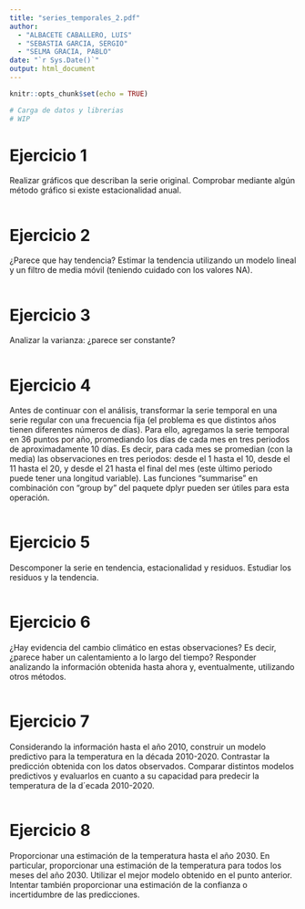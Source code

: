 ```yaml
---
title: "series_temporales_2.pdf"
author:
  - "ALBACETE CABALLERO, LUIS"
  - "SEBASTIA GARCIA, SERGIO"
  - "SELMA GRACIA, PABLO"
date: "`r Sys.Date()`"
output: html_document
---
```


```r
knitr::opts_chunk$set(echo = TRUE)

# Carga de datos y librerias
# WIP
```

# Ejercicio 1

Realizar gráficos que describan la serie original. Comprobar mediante algún método gráfico si existe estacionalidad anual.

```r

```

# Ejercicio 2

¿Parece que hay tendencia? Estimar la tendencia utilizando un modelo lineal y un filtro de media móvil (teniendo cuidado con los valores NA).

```r

```

# Ejercicio 3

Analizar la varianza: ¿parece ser constante?

```r

```

# Ejercicio 4

Antes de continuar con el análisis, transformar la serie temporal en una serie regular con una frecuencia fija (el problema es que distintos años tienen diferentes números de días). Para ello, agregamos la serie temporal en 36 puntos por año, promediando los días de cada mes en
tres periodos de aproximadamente 10 días. Es decir, para cada mes se promedian (con la media) las observaciones en tres periodos: desde el 1 hasta el 10, desde el 11 hasta el 20, y desde el 21 hasta el final del mes (este último periodo puede tener una longitud variable). Las funciones "summarise" en combinación con "group by" del paquete dplyr pueden ser útiles para esta operación.

```r

```

# Ejercicio 5

Descomponer la serie en tendencia, estacionalidad y residuos. Estudiar los residuos y la tendencia.

```r

```

# Ejercicio 6

¿Hay evidencia del cambio climático en estas observaciones? Es decir, ¿parece haber un calentamiento a lo largo del tiempo? Responder analizando la información obtenida hasta ahora y, eventualmente, utilizando otros métodos.

```r

```

# Ejercicio 7

Considerando la información hasta el año 2010, construir un modelo predictivo para la temperatura en la década 2010-2020. Contrastar la predicción obtenida con los datos observados. Comparar distintos modelos predictivos y evaluarlos en cuanto a su capacidad para predecir la temperatura de la d´ecada 2010-2020.

```r

```

# Ejercicio 8

Proporcionar una estimación de la temperatura hasta el año 2030. En particular, proporcionar una estimación de la temperatura para todos los meses del año 2030. Utilizar el mejor modelo obtenido en el punto anterior. Intentar también proporcionar una estimación de la confianza o incertidumbre de las predicciones.

```r

```